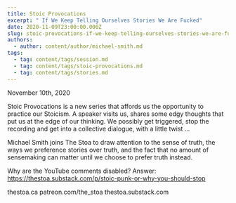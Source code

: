```yaml
---
title: Stoic Provocations
excerpt: " If We Keep Telling Ourselves Stories We Are Fucked"
date: 2020-11-09T23:00:00.000Z
slug: stoic-provocations-if-we-keep-telling-ourselves-stories-we-are-fucked
authors:
  - author: content/author/michael-smith.md
tags:
  - tag: content/tags/session.md
  - tag: content/tags/stoic-provocations.md
  - tag: content/tags/stories.md
---
```


November 10th, 2020

Stoic Provocations is a new series that affords us the opportunity to practice our Stoicism. A speaker visits us, shares some edgy thoughts that put us at the edge of our thinking. We possibly get triggered, stop the recording and get into a collective dialogue, with a little twist ...

Michael Smith joins The Stoa to draw attention to the sense of truth, the ways we preference stories over truth, and the fact that no amount of sensemaking can matter until we choose to prefer truth instead.

Why are the YouTube comments disabled? Answer: https://thestoa.substack.com/p/stoic-punk-or-why-you-should-stop

thestoa.ca
patreon.com/the_stoa
thestoa.substack.com
